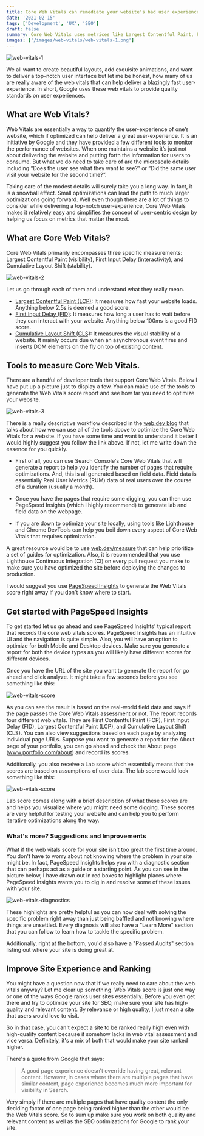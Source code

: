 ```yaml
---
title: Core Web Vitals can remediate your website's bad user experience.
date: '2021-02-15'
tags: ['Development', 'UX', 'SEO']
draft: false
summary: Core Web Vitals uses metrices like Largest Contentful Paint, First Input Delay and Cumulative Layout Shift to determine the overall user-experience of your website.
images: ['/images/web-vitals/web-vitals-1.png']
---
```


<img src="/images/web-vitals/web-vitals-1.png" alt="web-vitals-1" />

We all want to create beautiful layouts, add exquisite animations, and want to deliver a top-notch user interface but let me be honest, how many of us are really aware of the web vitals that can help deliver a blazingly fast user-experience. In short, Google uses these web vitals to provide quality standards on user experiences.

## What are Web Vitals?

Web Vitals are essentially a way to quantify the user-experience of one’s website, which if optimized can help deliver a great user-experience. It is an initiative by Google and they have provided a few different tools to monitor the performance of websites. When one maintains a website it’s just not about delivering the website and putting forth the information for users to consume. But what we do need to take care of are the microscale details including “Does the user see what they want to see?” or “Did the same user visit your website for the second time?”.

Taking care of the modest details will surely take you a long way. In fact, it is a snowball effect. Small optimizations can lead the path to much larger optimizations going forward. Well even though there are a lot of things to consider while delivering a top-notch user-experience, Core Web Vitals makes it relatively easy and simplifies the concept of user-centric design by helping us focus on metrics that matter the most.

## What are Core Web Vitals?

Core Web Vitals primarily encompasses three specific measurements: Largest Contentful Paint (visibility), First Input Delay (interactivity), and Cumulative Layout Shift (stability).

<img src="/images/web-vitals/web-vitals-2.png" alt="web-vitals-2" />

Let us go through each of them and understand what they really mean.

- <u>Largest Contentful Paint (LCP)</u>: It measures how fast your website loads. Anything below
  2.5s is deemed a good score.
- <u>First Input Delay (FID)</u>: It measures how long a user has to wait before they can interact
  with your website. Anything below 100ms is a good FID score.
- <u>Cumulative Layout Shift (CLS)</u>: It measures the visual stability of a website. It mainly
  occurs due when an asynchronous event fires and inserts DOM elements on the fly on top of existing
  content.

## Tools to measure Core Web Vitals.

There are a handful of developer tools that support Core Web Vitals. Below I have put up a picture just to display a few. You can make use of the tools to generate the Web Vitals score report and see how far you need to optimize your website.

<img src="/images/web-vitals/web-vitals-3.png" alt="web-vitals-3" />

There is a really descriptive workflow described in the [web.dev blog](https://web.dev/vitals-tools/) that talks about how we can use all of the tools above to optimize the Core Web Vitals for a website. If you have some time and want to understand it better I would highly suggest you follow the link above. If not, let me write down the essence for you quickly.

- First of all, you can use Search Console's Core Web Vitals that will generate a report to help you identify the number of pages that require optimizations. And, this is all generated based on field data. Field data is essentially Real User Metrics (RUM) data of real users over the course of a duration (usually a month).

- Once you have the pages that require some digging, you can then use PageSpeed Insights (which I highly recommend) to generate lab and field data on the webpage.

- If you are down to optimize your site locally, using tools like Lighthouse and Chrome DevTools can help you boil down every aspect of Core Web Vitals that requires optimization.

A great resource would be to use [web.dev/measure](https://web.dev/measure/) that can help prioritize a set of guides for optimization. Also, it is recommended that you use Lighthouse Continuous Integration (CI) on every pull request you make to make sure you have optimized the site before deploying the changes to production.

I would suggest you use [PageSpeed Insights](https://developers.google.com/speed/pagespeed/insights/) to generate the Web Vitals score right away if you don't know where to start.

## Get started with PageSpeed Insights

To get started let us go ahead and see PageSpeed Insights' typical report that records the core web vitals scores. PageSpeed Insights has an intuitive UI and the navigation is quite simple. Also, you will have an option to optimize for both Mobile and Desktop devices. Make sure you generate a report for both the device types as you will likely have different scores for different devices.

Once you have the URL of the site you want to generate the report for go ahead and click analyze. It might take a few seconds before you see something like this:

<img src="/images/web-vitals/web-vitals-4.png" alt="web-vitals-score" />

As you can see the result is based on the real-world field data and says if the page passes the Core Web Vitals assessment or not. The report records four different web vitals. They are First Contentful Paint (FCP), First Input Delay (FID), Largest Contentful Paint (LCP), and Cumulative Layout Shift (CLS). You can also view suggestions based on each page by analyzing individual page URLs. Suppose you want to generate a report for the About page of your portfolio, you can go ahead and check the About page (www.portfolio.com/about) and record its scores.

Additionally, you also receive a Lab score which essentially means that the scores are based on assumptions of user data. The lab score would look something like this:

<img src="/images/web-vitals/web-vitals-5.png" alt="web-vitals-score" />

Lab score comes along with a brief description of what these scores are and helps you visualize where you might need some digging. These scores are very helpful for testing your website and can help you to perform iterative optimizations along the way.

### What's more? Suggestions and Improvements

What if the web vitals score for your site isn't too great the first time around. You don't have to worry about not knowing where the problem in your site might be. In fact, PageSpeed Insights helps you with a diagnostic section that can perhaps act as a guide or a starting point. As you can see in the picture below, I have drawn out in red boxes to highlight places where PageSpeed Insights wants you to dig in and resolve some of these issues with your site.

<img src="/images/web-vitals/web-vitals-6.png" alt="web-vitals-diagnostics" />

These highlights are pretty helpful as you can now deal with solving the specific problem right away than just being baffled and not knowing where things are unsettled. Every diagnosis will also have a "Learn More" section that you can follow to learn how to tackle the specific problem.

Additionally, right at the bottom, you'd also have a "Passed Audits" section listing out where your site is doing great at.

## Improve Site Experience and Ranking

You might have a question now that if we really need to care about the web vitals anyway? Let me clear up something. Web Vitals score is just one way or one of the ways Google ranks user sites essentially. Before you even get there and try to optimize your site for SEO, make sure your site has high-quality and relevant content. By relevance or high quality, I just mean a site that users would love to visit.

So in that case, you can't expect a site to be ranked really high even with high-quality content because it somehow lacks in web vital assessment and vice versa. Definitely, it's a mix of both that would make your site ranked higher.

There's a quote from Google that says:

> A good page experience doesn’t override having great, relevant content. However, in cases where there are multiple pages that have similar content, page experience becomes much more important for visibility in Search.

Very simply if there are multiple pages that have quality content the only deciding factor of one page being ranked higher than the other would be the Web Vitals score. So to sum up make sure you work on both quality and relevant content as well as the SEO optimizations for Google to rank your site.
